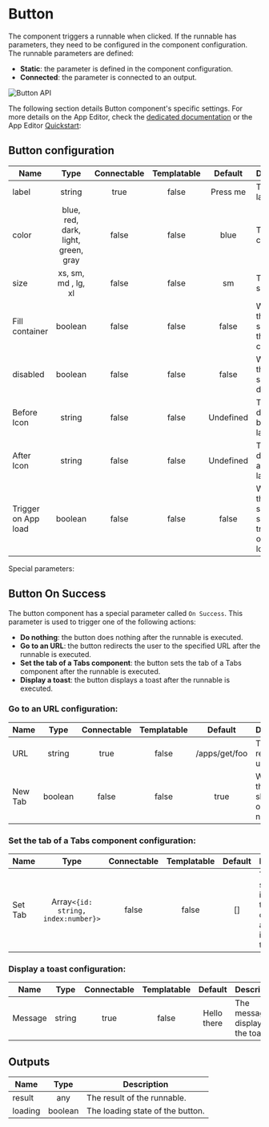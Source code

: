 

# Button

The component triggers a runnable when clicked. If the runnable has parameters, they need to be configured in the component configuration.
The runnable parameters are defined:

- **Static**: the parameter is defined in the component configuration.
- **Connected**: the parameter is connected to an output.

![Button API](../../assets/apps/4_app_component_library/button.png.webp)

The following section details Button component's specific settings. For more details on the App Editor, check the [dedicated documentation](../0_app_editor/index.mdx) or the App Editor [Quickstart](../../getting_started/7_apps_quickstart/index.mdx):

<div class="grid grid-cols-2 gap-6 mb-4">
    <DocCard
        color="orange"
        title="App Editor Documentation"
        description="The app editor is a low-code builder to create custom User Interfaces with a mix of drag-and-drop and code."
        href="/docs/apps/app_editor"
    />
    <DocCard
        color="orange"
        title="Apps Quickstart"
        description="Learn how to build your first app in a matter of minutes."
        href="/docs/getting_started/apps_quickstart"
    />
</div>

## Button configuration

| Name                |                Type                 | Connectable | Templatable |  Default  | Description                                                |
| ------------------- | :---------------------------------: | :---------: | :---------: | :-------: | ---------------------------------------------------------- |
| label               |               string                |    true     |    false    | Press me  | The button label.                                          |
| color               | blue, red, dark, light, green, gray |    false    |    false    |   blue    | The button color.                                          |
| size                |         xs, sm, md , lg, xl         |    false    |    false    |    sm     | The button size.                                           |
| Fill container      |               boolean               |    false    |    false    |   false   | Whether the button should fill the container.              |
| disabled            |               boolean               |    false    |    false    |   false   | Whether the button should be disabled.                     |
| Before Icon         |               string                |    false    |    false    | Undefined | The icon to display before the label.                      |
| After Icon          |               string                |    false    |    false    | Undefined | The icon to display after the label.                       |
| Trigger on App load |               boolean               |    false    |    false    |   false   | Whether the button script should be triggered on app load. |

Special parameters:

## Button On Success

The button component has a special parameter called `On Success`. This parameter is used to trigger one of the following actions:

- **Do nothing**: the button does nothing after the runnable is executed.
- **Go to an URL**: the button redirects the user to the specified URL after the runnable is executed.
- **Set the tab of a Tabs component**: the button sets the tab of a Tabs component after the runnable is executed.
- **Display a toast**: the button displays a toast after the runnable is executed.

### **Go to an URL configuration:**

| Name    |  Type   | Connectable | Templatable |    Default    | Description                                    |
| ------- | :-----: | :---------: | :---------: | :-----------: | ---------------------------------------------- |
| URL     | string  |    true     |    false    | /apps/get/foo | The URL to redirect the user to.               |
| New Tab | boolean |    false    |    false    |     true      | Whether the URL should be opened in a new tab. |

### **Set the tab of a Tabs component configuration:**

| Name    |               Type                | Connectable | Templatable | Default | Description                                                                             |
| ------- | :-------------------------------: | :---------: | :---------: | :-----: | --------------------------------------------------------------------------------------- |
| Set Tab | Array`<{id: string, index:number}>` |    false    |    false    |   []    | The tabs to set. The id is the id of the Tabs component and the index is the tab index. |

### **Display a toast configuration:**

| Name    |  Type  | Connectable | Templatable |   Default   | Description                          |
| ------- | :----: | :---------: | :---------: | :---------: | ------------------------------------ |
| Message | string |    true     |    false    | Hello there | The message to display in the toast. |

## Outputs

| Name    |  Type   | Description                      |
| ------- | :-----: | -------------------------------- |
| result  |   any   | The result of the runnable.      |
| loading | boolean | The loading state of the button. |
